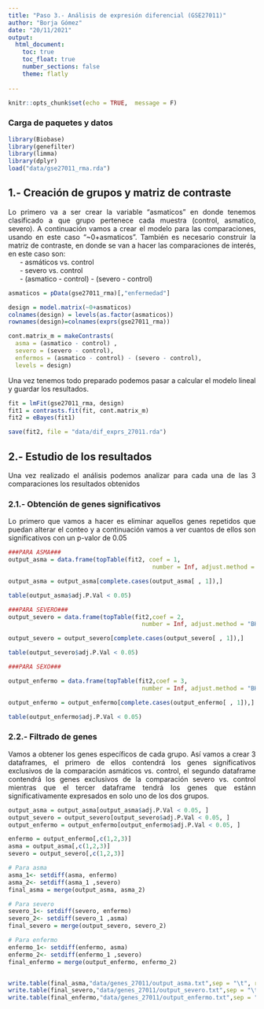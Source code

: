 ```yaml
---
title: "Paso 3.- Análisis de expresión diferencial (GSE27011)"
author: "Borja Gómez"
date: "20/11/2021"
output: 
  html_document:
    toc: true
    toc_float: true
    number_sections: false
    theme: flatly
    
---
```

<div align="justify">

```r
knitr::opts_chunk$set(echo = TRUE,  message = F)
```


### Carga de paquetes y datos
```r
library(Biobase)
library(genefilter)
library(limma)
library(dplyr)
load("data/gse27011_rma.rda")
```


## 1.- Creación de grupos y matriz de contraste

Lo primero va a ser crear la variable "asmaticos" en donde tenemos clasificado a que grupo pertenece cada muestra (control, asmatico, severo). A continuación vamos a crear el modelo para las comparaciones, usando en este caso "~0+asmaticos". También es necesario construir la matriz de contraste, en donde se van a hacer las comparaciones de interés, en este caso son:<br>
  &nbsp;&nbsp;&nbsp;&nbsp;&nbsp;&nbsp;- asmáticos vs. control<br>
  &nbsp;&nbsp;&nbsp;&nbsp;&nbsp;&nbsp;- severo vs. control<br>
  &nbsp;&nbsp;&nbsp;&nbsp;&nbsp;&nbsp;- (asmatico - control) - (severo - control)

```r
asmaticos = pData(gse27011_rma)[,"enfermedad"]

design = model.matrix(~0+asmaticos)
colnames(design) = levels(as.factor(asmaticos))
rownames(design)=colnames(exprs(gse27011_rma))

cont.matrix_m = makeContrasts(
  asma = (asmatico - control) ,
  severo = (severo - control),
  enfermos = (asmatico - control) - (severo - control),
  levels = design)
```

Una vez tenemos todo preparado podemos pasar a calcular el modelo lineal y guardar los resultados.

```r
fit = lmFit(gse27011_rma, design)
fit1 = contrasts.fit(fit, cont.matrix_m)
fit2 = eBayes(fit1)

save(fit2, file = "data/dif_exprs_27011.rda")
```

## 2.- Estudio de los resultados
Una vez realizado el análisis podemos analizar para cada una de las 3 comparaciones los resultados obtenidos

### 2.1.- Obtención de genes significativos
Lo primero que vamos a hacer es eliminar aquellos genes repetidos que puedan alterar el conteo y a continuación vamos a ver cuantos de ellos son significativos con un p-valor de 0.05
```r
###PARA ASMA###
output_asma = data.frame(topTable(fit2, coef = 1, 
                                         number = Inf, adjust.method = "BH"))

output_asma = output_asma[complete.cases(output_asma[ , 1]),]

table(output_asma$adj.P.Val < 0.05)
```


```r
###PARA SEVERO###
output_severo = data.frame(topTable(fit2,coef = 2,
                                      number = Inf, adjust.method = "BH"))

output_severo = output_severo[complete.cases(output_severo[ , 1]),]

table(output_severo$adj.P.Val < 0.05)
```


```r
###PARA SEXO###

output_enfermo = data.frame(topTable(fit2,coef = 3,
                                      number = Inf, adjust.method = "BH"))

output_enfermo = output_enfermo[complete.cases(output_enfermo[ , 1]),]

table(output_enfermo$adj.P.Val < 0.05)

```

### 2.2.- Filtrado de genes
Vamos a obtener los genes específicos de cada grupo. Así vamos a crear 3 dataframes, el primero de ellos contendrá los genes significativos exclusivos de la comparación asmáticos vs. control, el segundo dataframe contendrá los genes exclusivos de la comparación severo vs. control mientras que el tercer dataframe tendrá los genes que estánn significativamente expresados en solo uno de los dos grupos.

```r

output_asma = output_asma[output_asma$adj.P.Val < 0.05, ] 
output_severo = output_severo[output_severo$adj.P.Val < 0.05, ] 
output_enfermo = output_enfermo[output_enfermo$adj.P.Val < 0.05, ] 

enfermo = output_enfermo[,c(1,2,3)]
asma = output_asma[,c(1,2,3)]
severo = output_severo[,c(1,2,3)]

# Para asma
asma_1<- setdiff(asma, enfermo)
asma_2<- setdiff(asma_1 ,severo)
final_asma = merge(output_asma, asma_2)

# Para severo
severo_1<- setdiff(severo, enfermo)
severo_2<- setdiff(severo_1 ,asma)
final_severo = merge(output_severo, severo_2)

# Para enfermo
enfermo_1<- setdiff(enfermo, asma)
enfermo_2<- setdiff(enfermo_1 ,severo)
final_enfermo = merge(output_enfermo, enfermo_2)


write.table(final_asma,"data/genes_27011/output_asma.txt",sep = "\t", row.names = F)
write.table(final_severo,"data/genes_27011/output_severo.txt",sep = "\t", row.names = F)
write.table(final_enfermo,"data/genes_27011/output_enfermo.txt",sep = "\t", row.names = F)
```





